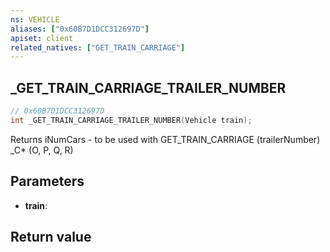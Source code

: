 ```yaml
---
ns: VEHICLE
aliases: ["0x60B7D1DCC312697D"]
apiset: client
related_natives: ["GET_TRAIN_CARRIAGE"]
---
```

## _GET_TRAIN_CARRIAGE_TRAILER_NUMBER

```c
// 0x60B7D1DCC312697D
int _GET_TRAIN_CARRIAGE_TRAILER_NUMBER(Vehicle train);
```

Returns iNumCars - to be used with GET_TRAIN_CARRIAGE (trailerNumber)
_C* (O, P, Q, R)

## Parameters
* **train**:

## Return value